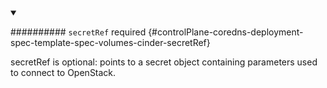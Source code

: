 


<details className="config-field" data-expandable="true" open>
<summary>

########## `secretRef` <span className="config-field-required" data-required="false">required</span> <span className="config-field-type"></span> <span className="config-field-default"></span> <span className="config-field-enum"></span> {#controlPlane-coredns-deployment-spec-template-spec-volumes-cinder-secretRef}

secretRef is optional: points to a secret object containing parameters used to connect
to OpenStack.

</summary>

<PartialSecretrefreference />


</details>
